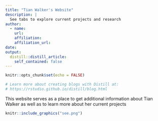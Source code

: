 ```yaml
---
title: "Tian Walker's Website"
description: |
  See tabs to explore current projects and research 
author:
  - name: 
    url: 
    affiliation: 
    affiliation_url: 
date: 
output:
  distill::distill_article:
    self_contained: false
---
```


```r
knitr::opts_chunk$set(echo = FALSE)

# Learn more about creating blogs with Distill at:
# https://rstudio.github.io/distill/blog.html

```


This website serves as a place to get additional information about Tian Walker as well as to learn more about her current projects

```r
knitr::include_graphics("see.png")
```

